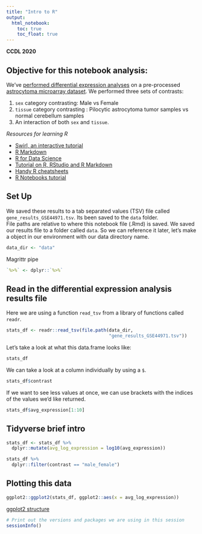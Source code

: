 ```yaml
---
title: "Intro to R"
output:   
  html_notebook: 
    toc: true
    toc_float: true
---
```


**CCDL 2020**

## Objective for this notebook analysis: 

We've [performed differential expression analyses](./scripts/00-setup-intro-to-R.R) on a pre-processed [astrocytoma microarray dataset](https://www.refine.bio/experiments/GSE44971/gene-expression-data-from-pilocytic-astrocytoma-tumour-samples-and-normal-cerebellum-controls).
We performed three sets of contrasts:  

1) `sex` category contrasting: Male vs Female  
2) `tissue` category contrasting : Pilocytic astrocytoma tumor samples vs normal cerebellum samples  
3) An interaction of both `sex` and `tissue`. 

*Resources for learning R* 

  - [Swirl, an interactive tutorial](https://swirlstats.com/)  
  - [R Markdown](http://rmarkdown.rstudio.com)
  - [R for Data Science](https://r4ds.had.co.nz/)  
  - [Tutorial on R, RStudio and R Markdown](https://ismayc.github.io/rbasics-book/)  
  - [Handy R cheatsheets](https://www.rstudio.com/resources/cheatsheets/)  
  - [R Notebooks tutorial](https://bookdown.org/yihui/rmarkdown/)  

## Set Up

We saved these results to a tab separated values (TSV) file called `gene_results_GSE44971.tsv`.
Its been saved to the `data` folder.  
File paths are relative to where this notebook file (.Rmd) is saved.
We saved our results file to a folder called `data`. 
So we can reference it later, let's make a object in our environment with our 
data directory name. 

```r
data_dir <- "data"
```

Magrittr pipe

```r
`%>%` <- dplyr::`%>%`
```

## Read in the differential expression analysis results file

Here we are using a function `read_tsv` from a library of functions called `readr`. 

```r
stats_df <- readr::read_tsv(file.path(data_dir, 
                                      "gene_results_GSE44971.tsv"))
```

Let's take a look at what this data.frame looks like: 

```r
stats_df
```

We can take a look at a column individually by using a `$`. 

```r
stats_df$contrast
```

If we want to see less values at once, we can use brackets with the indices of the values we'd like returned.

```r
stats_df$avg_expression[1:10]
```

## Tidyverse brief intro 

```r
stats_df <- stats_df %>% 
  dplyr::mutate(avg_log_expression = log10(avg_expression))
```

```r
stats_df %>% 
  dplyr::filter(contrast == "male_female")
```

## Plotting this data

```r
ggplot2::ggplot2(stats_df, ggplot2::aes(x = avg_log_expression))
```

[ggplot2 structure](diagrams/ggplot_structure.png)

```r
# Print out the versions and packages we are using in this session
sessionInfo()
```
